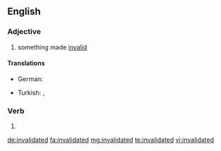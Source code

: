 ==English==

===Adjective===
{{en-adj}}

# something made [[invalid]]

====Translations====
{{trans-top}}
* German: {{t-|de|entkräftet}}
{{trans-mid}}
* Turkish: {{t-|tr|geçersizleştirilmiş}}, {{t-|tr|hükmünü kaybetmiş}}
{{trans-bottom}}

===Verb===
{{head|en}}

# {{past of|invalidate}}

[[de:invalidated]]
[[fa:invalidated]]
[[mg:invalidated]]
[[te:invalidated]]
[[vi:invalidated]]